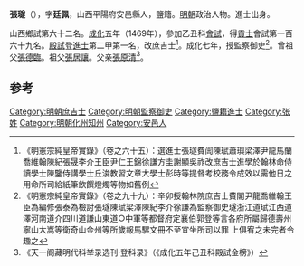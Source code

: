 '''張璲'''（{{bd|1444年||？}}），字'''廷佩'''，山西平陽府安邑縣人，鹽籍。[[明朝|明朝]]政治人物。進士出身。

山西鄉試第六十二名。[[成化|成化]]五年（1469年），參加乙丑科[[會試|會試]]，得[[貢士|貢士]]會試第一百六十九名。[[殿試|殿試]]登[[進士|進士]]第二甲第一名，改庶吉士<ref>《明憲宗純皇帝實錄》（卷之六十五）：選進士張璲費訚陳珷蕭璵梁澤尹龍馬蘭喬維翰陳紀張晟李介王臣尹仁王錦徐謙方圭謝顯吳祚改庶吉士進學於翰林命侍讀學士陳鑒侍講學士丘浚教習文章大學士彭時等提督考校務令成效以需他日之用命所司給紙筆飲饌燈燭等物如舊例</ref>。成化七年，授監察御史<ref>《明憲宗純皇帝實錄》（卷之九十九）：辛卯授翰林院庶吉士費閣尹龍喬維翰王臣為編修張泰為檢討張璲陳珷梁澤陳紀李介徐謙為監察御史璲浙江道珷江西道澤河南道介四川道謙山東道○中軍等都督府定襄伯郭登等言各府所屬歸德壽州寧山大嵩等衛奇山金州等所歲報馬騾文冊不至宜坐所司以罪 上俱宥之未完者令趣之</ref>。曾祖父[[張德臨|張德臨]]。祖父[[張居讓|張居讓]]。父亲[[張原清|張原清]]<ref>《天一阁藏明代科举录选刊·登科录》（《成化五年己丑科殿試金榜》）</ref>。

==参考==
{{reflist}}
{{明朝人物小作品}}
{{成化五年己丑科殿試金榜}}
[[Category:明朝庶吉士|Category:明朝庶吉士]]
[[Category:明朝監察御史|Category:明朝監察御史]]
[[Category:鹽籍進士|Category:鹽籍進士]]
[[Category:张姓|Category:张姓]]
[[Category:明朝化州知州|Category:明朝化州知州]]
[[Category:安邑人|Category:安邑人]]
